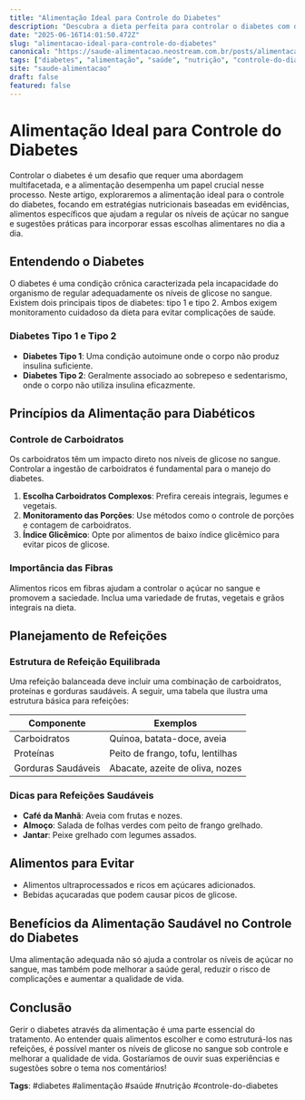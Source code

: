 ```yaml
---
title: "Alimentação Ideal para Controle do Diabetes"
description: "Descubra a dieta perfeita para controlar o diabetes com dicas práticas e recomendações nutricionais."
date: "2025-06-16T14:01:50.472Z"
slug: "alimentacao-ideal-para-controle-do-diabetes"
canonical: "https://saude-alimentacao.neostream.com.br/posts/alimentacao-ideal-para-controle-do-diabetes"
tags: ["diabetes", "alimentação", "saúde", "nutrição", "controle-do-diabetes"]
site: "saude-alimentacao"
draft: false
featured: false
---
```


# Alimentação Ideal para Controle do Diabetes

Controlar o diabetes é um desafio que requer uma abordagem multifacetada, e a alimentação desempenha um papel crucial nesse processo. Neste artigo, exploraremos a alimentação ideal para o controle do diabetes, focando em estratégias nutricionais baseadas em evidências, alimentos específicos que ajudam a regular os níveis de açúcar no sangue e sugestões práticas para incorporar essas escolhas alimentares no dia a dia.

## Entendendo o Diabetes

O diabetes é uma condição crônica caracterizada pela incapacidade do organismo de regular adequadamente os níveis de glicose no sangue. Existem dois principais tipos de diabetes: tipo 1 e tipo 2. Ambos exigem monitoramento cuidadoso da dieta para evitar complicações de saúde.

### Diabetes Tipo 1 e Tipo 2

- **Diabetes Tipo 1**: Uma condição autoimune onde o corpo não produz insulina suficiente.
- **Diabetes Tipo 2**: Geralmente associado ao sobrepeso e sedentarismo, onde o corpo não utiliza insulina eficazmente.

## Princípios da Alimentação para Diabéticos

### Controle de Carboidratos

Os carboidratos têm um impacto direto nos níveis de glicose no sangue. Controlar a ingestão de carboidratos é fundamental para o manejo do diabetes.

1. **Escolha Carboidratos Complexos**: Prefira cereais integrais, legumes e vegetais.
2. **Monitoramento das Porções**: Use métodos como o controle de porções e contagem de carboidratos.
3. **Índice Glicêmico**: Opte por alimentos de baixo índice glicêmico para evitar picos de glicose.

### Importância das Fibras

Alimentos ricos em fibras ajudam a controlar o açúcar no sangue e promovem a saciedade. Inclua uma variedade de frutas, vegetais e grãos integrais na dieta.

## Planejamento de Refeições

### Estrutura de Refeição Equilibrada

Uma refeição balanceada deve incluir uma combinação de carboidratos, proteínas e gorduras saudáveis. A seguir, uma tabela que ilustra uma estrutura básica para refeições:

| Componente      | Exemplos                          |
|-----------------|-----------------------------------|
| Carboidratos    | Quinoa, batata-doce, aveia        |
| Proteínas       | Peito de frango, tofu, lentilhas  |
| Gorduras Saudáveis | Abacate, azeite de oliva, nozes |

### Dicas para Refeições Saudáveis

- **Café da Manhã**: Aveia com frutas e nozes.
- **Almoço**: Salada de folhas verdes com peito de frango grelhado.
- **Jantar**: Peixe grelhado com legumes assados.

## Alimentos para Evitar

- Alimentos ultraprocessados e ricos em açúcares adicionados.
- Bebidas açucaradas que podem causar picos de glicose.

## Benefícios da Alimentação Saudável no Controle do Diabetes

Uma alimentação adequada não só ajuda a controlar os níveis de açúcar no sangue, mas também pode melhorar a saúde geral, reduzir o risco de complicações e aumentar a qualidade de vida.

## Conclusão

Gerir o diabetes através da alimentação é uma parte essencial do tratamento. Ao entender quais alimentos escolher e como estruturá-los nas refeições, é possível manter os níveis de glicose no sangue sob controle e melhorar a qualidade de vida. Gostaríamos de ouvir suas experiências e sugestões sobre o tema nos comentários!

**Tags**: #diabetes #alimentação #saúde #nutrição #controle-do-diabetes